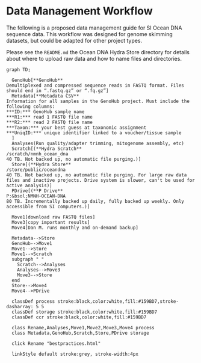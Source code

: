 # Data Management Workflow

The following is a proposed data management guide for SI Ocean DNA sequence data. This workflow was designed for genome skimming datasets, but could be adapted for other project types. 

::: {.callout-important}
Please see the `README.md` the Ocean DNA Hydra Store directory for details about where to upload raw data and how to name files and directories.
:::

```mermaid
graph TD;

  GenoHub[**GenoHub**
Demultiplexed and compressed sequence reads in FASTQ format. Files should end in “.fastq.gz” or “.fq.gz”]
  Metadata[**Metadata CSV**
Information for all samples in the GenoHub project. Must include the following columns:
***ID:*** GenoHub sample name
***R1:*** read 1 FASTQ file name
***R2:*** read 2 FASTQ file name
***Taxon:*** your best guess at taxonomic assignment
***UniqID:*** unique identifier linked to a voucher/tissue sample
  ]
  Analyses(Run quality/adapter trimming, mitogenome assembly, etc)
  Scratch[(**Hydra Scratch**
/scratch/nmnh_ocean_dna
40 TB. Not backed up, no automatic file purging.)]
  Store[(**Hydra Store**
/store/public/oceandna
40 TB. Not backed up, no automatic file purging. For large raw data files and inactive projects. Drive system is slower, can't be used for active analysis)]
  PDrive[(**P Drive**
P:&bsol;NMNH-OCEAN-DNA
80 TB. Incrementally backed up daily, fully backed up weekly. Only accessible from SI computers.)]
  
  Move1[download raw FASTQ files]  
  Move3[copy important results]
  Move4[Dan M. runs monthly and on-demand backup]

  Metadata-->Store
  GenoHub-->Move1
  Move1-->Store
  Move1-->Scratch
  subgraph " "
    Scratch-->Analyses
    Analyses-->Move3
    Move3-->Store
  end
  Store-->Move4
  Move4-->PDrive

  classDef process stroke:black,color:white,fill:#159BD7,stroke-dasharray: 5 5
  classDef storage stroke:black,color:white,fill:#159BD7
  classDef ccr stroke:black,color:white,fill:#159BD7

  class Rename,Analyses,Move1,Move2,Move3,Move4 process
  class Metadata,GenoHub,Scratch,Store,PDrive storage

  click Rename "bestpractices.html"

  linkStyle default stroke:grey, stroke-width:4px

```
